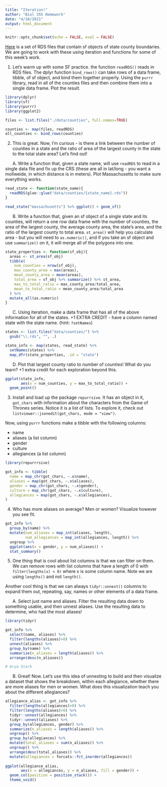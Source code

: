 ```yaml
---
title: "Iteration!"
author: "Biol 355 Homework"
date: "4/10/2021"
output: html_document
---
```


```r
knitr::opts_chunk$set(echo = FALSE, eval = FALSE)
```

[Here](./data/counties.zip) is a set of RDS files that contain sf objects of state county boundaries. We are going to work with these using iteration and functions for some of this week's work.

1. Let's warm up with some SF practice. the function `readRDS()` reads in RDS files. The dplyr function `bind_rows()` can take rows of a data frame, tibble, of sf object, and bind them together properly. Using the `purrr` library, read in all of the counties files and then combine them into a single data frame. Plot the result. 

```r
library(dplyr)
library(sf)
library(purrr)
library(ggplot2)

files <- list.files("./data/counties", full.names=TRUE)

counties <- map(files, readRDS)
all_counties <- bind_rows(counties)

```

2. This is great. Now, I'm curious - is there a link between the number of counties in a state and the ratio of area of the largest county in the state to the total state area? Let's find out!

&nbsp; &nbsp; &nbsp; A. Write a function that, given a state name, will use `readRDS` to read in a single data file and fix up the CRS (these are all in lat/long - you want a mollweide, in which distance is in meters). Plot Massachusetts to make sure everything works.

```r
read_state <- function(state_name){
  readRDS(glue::glue("data/counties/{state_name}.rds"))
}

read_state("massachusetts") %>% ggplot() + geom_sf()
```


&nbsp; &nbsp; &nbsp; B. Write a function that, given an sf object of a single state and its counties, will return a one row data frame with the number of counties, the area of the largest county, the average county area, the state's area, and the ratio of the largest county to total area. `st_area()` will help you calculate area - but you will need to `as.numeric()`, and if you take an sf object and use `summarize()` on it, it will merge all of the polygons into one.

```r
state_properties <- function(sf_obj){
  areas <- st_area(sf_obj)
  tibble(
    num_counties = nrow(sf_obj),
    max_county_area = max(areas),
    mean_county_area = mean(areas),
    total_area = sf_obj %>% summarize() %>% st_area,
    max_to_total_ratio = max_county_area/total_area,
    mean_to_total_ratio = mean_county_area/total_area
  ) %>%
  mutate_all(as.numeric)
}
```


&nbsp; &nbsp; &nbsp; C. Using iteration, make a data frame that has all of the above information for all of the states. +1 EXTRA CREDIT - have a column named state with the state name. (hint: `?setNames`)

```r
states <- list.files("data/counties/") %>%
  gsub("\\.rds", "", .)

state_info <- map(states, read_state) %>%
  setNames(states) %>%
  map_dfr(state_properties, .id = "state")
```


&nbsp; &nbsp; &nbsp; D. Plot that largest county ratio to number of counties! What do you learn? +1 extra credit for each exploration beyond this.

```r
ggplot(state_info,
       aes(x = num_counties, y = max_to_total_ratio)) +
  geom_point()
```

3. Install and load up the package `repurrsive`. It has an object in it, `got_chars` with information about the characters from the Game of Thrones series. Notice it is a list of lists. To explore it, check out `listviewer::jsonedit(got_chars, mode = "view")`.

Now, using `purrr` functions make a tibble with the following columns:

- name
- aliases (a list column)
- gender
- culture
- allegiances (a list column)

```r
library(repurrrsive)

got_info <- tibble(
  name = map_chr(got_chars, ~.x$name),
  aliases = map(got_chars, ~.x$aliases),
  gender = map_chr(got_chars, ~.x$gender),
  culture = map_chr(got_chars, ~.x$culture),
  allegiances = map(got_chars, ~.x$allegiances),
)
```

4. Who has more aliases on average? Men or women? Visualize however you see fit.

```r
got_info %>%
  group_by(name) %>%
  mutate(num_aliases = map_int(aliases, length),
         num_allegiances = map_int(allegiances, length)) %>%
  ungroup %>%
  ggplot(aes(x = gender, y = num_aliases)) +
  stat_summary()
```

5. One thing that is cool about list columns is that we can filter on them. We can remove rows with list columns that have a length of 0 with `filter(lengths(x) < 0)` where x is some column name. Note we are using `lengths()` and not `length()`.

Another cool thing is that we can always `tidyr::unnest()` columns to expand them out, repeating, say, names or other elements of a data frame.


&nbsp; &nbsp; &nbsp; A. Select just name and aliases. Filter the resulting data down to something usable, and then unnest aliases. Use the resulting data to determine, who had the most aliases!
```r
library(tidyr)

got_info %>%
  select(name, aliases) %>%
  filter(lengths(aliases)>0) %>%
  unnest(aliases) %>%
  group_by(name) %>%
  summarize(n_aliases = length(aliases)) %>%
  arrange(desc(n_aliases))

# Arya Stark
```


&nbsp; &nbsp; &nbsp; B. Great! Now. Let's use this idea of unnesting to build and then visualize a dataset that shows the breakdown, within each allegiance, whether there are more aliases for men or women. What does this visualization teach you about the different allegiances?

```r
allegiance_alias <- got_info %>%
  filter(lengths(allegiances)>0) %>%
  filter(lengths(aliases)>0) %>%
  tidyr::unnest(allegiances) %>%
  tidyr::unnest(aliases) %>%
  group_by(allegiances, gender) %>%
  summarize(n_aliases = length(aliases)) %>%
  ungroup() %>%
  group_by(allegiances) %>%
  mutate(total_aliases = sum(n_aliases)) %>%
  ungroup() %>%
  arrange(desc(total_aliases)) %>%
  mutate(allegiances = forcats::fct_inorder(allegiances))
  
ggplot(allegiance_alias,
       aes(x = allegiances, y = n_aliases, fill = gender)) +
  geom_col(position = position_stack()) +
  theme_void()
  
```

